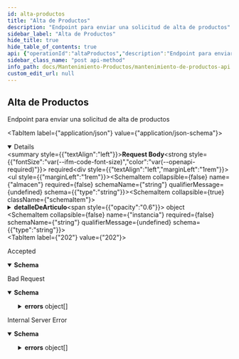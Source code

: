 ```yaml
---
id: alta-productos
title: "Alta de Productos"
description: "Endpoint para enviar una solicitud de alta de productos"
sidebar_label: "Alta de Productos"
hide_title: true
hide_table_of_contents: true
api: {"operationId":"altaProductos","description":"Endpoint para enviar una solicitud de alta de productos","requestBody":{"required":true,"content":{"application/json":{"schema":{"type":"object","properties":{"almacen":{"type":"string"},"detalleDeArticulo":{"type":"object","properties":{"camposLibres":{"type":"array","items":{"type":"object","properties":{"contenido":{"type":"string"},"meta":{"type":"string"}}}},"claseDeArticulo":{"type":"string"},"codigo":{"type":"string"},"codigoDeVidaUtil":{"type":"string"},"coleccion":{"type":"string"},"color":{"type":"string"},"consumoEnDias":{"type":"string"},"datosLogisticos":{"type":"object","properties":{"altoCaja":{"type":"number"},"altoPallet":{"type":"number"},"altura":{"type":"number"},"alturaPack":{"type":"number"},"alturaUnidad":{"type":"number"},"anchoCaja":{"type":"number"},"anchoPack":{"type":"number"},"anchoPallet":{"type":"number"},"anchoUnidad":{"type":"number"},"anchura":{"type":"number"},"cajasPorNivel":{"type":"number"},"cantidadPorCaja":{"type":"number"},"cantidadPorPallet":{"type":"number"},"cantidadPorPaquete":{"type":"number"},"largoCaja":{"type":"number"},"largoPack":{"type":"number"},"largoPallet":{"type":"number"},"largoUnidad":{"type":"number"},"longitud":{"type":"number"},"nivelesPorPallet":{"type":"number"},"pesoBruto":{"type":"number"},"pesoCaja":{"type":"number"},"pesoNeto":{"type":"number"},"pesoPack":{"type":"number"},"pesoPallet":{"type":"number"},"pesoTara":{"type":"number"},"volumen":{"type":"number"},"volumenCubico":{"type":"number"}}},"descripcion":{"type":"string"},"ean":{"type":"string"},"esNumeroDeSerieDeEntradaUnico":{"type":"string"},"esNumeroDeSerieSalidaUnico":{"type":"string"},"estilo":{"type":"string"},"finDeTemporada":{"type":"string"},"grupos":{"type":"array","items":{"type":"object","properties":{"contenido":{"type":"string"},"meta":{"type":"string"}}}},"indicadorDeVidaUtil":{"type":"string"},"inicioDeTemporada":{"type":"string"},"instruccionesDePreparacion":{"type":"string"},"notas":{"type":"string"},"otrosDatos":{"type":"array","items":{"type":"object","properties":{"contenido":{"type":"string"},"meta":{"type":"string"}}}},"paisDeOrigen":{"type":"string"},"pavu":{"type":"string"},"propietario":{"type":"string"},"psicotropico":{"type":"string"},"rubro":{"type":"string"},"serializado":{"type":"string"},"talle":{"type":"string"},"tema":{"type":"string"},"temperatura":{"type":"string"},"temporada":{"type":"string"},"tipoEan":{"type":"string"},"vencimientoEnDias":{"type":"number"},"vidaUtilEntradaEnDias":{"type":"string"},"vidaUtilSalidaEnDias":{"type":"string"}}},"instancia":{"type":"string"}}}}}},"responses":{"202":{"description":"Accepted","content":{"application/json":{"schema":{"type":"object","properties":{"idTransaccion":{"type":"number"}}}}}},"400":{"description":"Bad Request","content":{"application/json":{"schema":{"type":"object","properties":{"detail":{"type":"string"},"errors":{"type":"array","items":{"type":"object","properties":{"field":{"type":"string"},"message":{"type":"string"}}}},"status":{"type":"number"},"title":{"type":"string"},"type":{"type":"string"}}}}}},"500":{"description":"Internal Server Error","content":{"application/json":{"schema":{"type":"object","properties":{"detail":{"type":"string"},"errors":{"type":"array","items":{"type":"object","properties":{"field":{"type":"string"},"message":{"type":"string"}}}},"status":{"type":"number"},"title":{"type":"string"},"type":{"type":"string"}}}}}}},"method":"post","path":"/almacenes/productos","jsonRequestBodyExample":{"almacen":"string","detalleDeArticulo":{"camposLibres":[{"contenido":"string","meta":"string"}],"claseDeArticulo":"string","codigo":"string","codigoDeVidaUtil":"string","coleccion":"string","color":"string","consumoEnDias":"string","datosLogisticos":{"altoCaja":0,"altoPallet":0,"altura":0,"alturaPack":0,"alturaUnidad":0,"anchoCaja":0,"anchoPack":0,"anchoPallet":0,"anchoUnidad":0,"anchura":0,"cajasPorNivel":0,"cantidadPorCaja":0,"cantidadPorPallet":0,"cantidadPorPaquete":0,"largoCaja":0,"largoPack":0,"largoPallet":0,"largoUnidad":0,"longitud":0,"nivelesPorPallet":0,"pesoBruto":0,"pesoCaja":0,"pesoNeto":0,"pesoPack":0,"pesoPallet":0,"pesoTara":0,"volumen":0,"volumenCubico":0},"descripcion":"string","ean":"string","esNumeroDeSerieDeEntradaUnico":"string","esNumeroDeSerieSalidaUnico":"string","estilo":"string","finDeTemporada":"string","grupos":[{"contenido":"string","meta":"string"}],"indicadorDeVidaUtil":"string","inicioDeTemporada":"string","instruccionesDePreparacion":"string","notas":"string","otrosDatos":[{"contenido":"string","meta":"string"}],"paisDeOrigen":"string","pavu":"string","propietario":"string","psicotropico":"string","rubro":"string","serializado":"string","talle":"string","tema":"string","temperatura":"string","temporada":"string","tipoEan":"string","vencimientoEnDias":0,"vidaUtilEntradaEnDias":"string","vidaUtilSalidaEnDias":"string"},"instancia":"string"},"info":{"title":"Mantenimiento de Productos API","version":"1.0.0","description":"API para el mantenimiento de productos en almacenes"},"postman":{"name":"Alta de Productos","description":{"content":"Endpoint para enviar una solicitud de alta de productos","type":"text/plain"},"url":{"path":["almacenes","productos"],"host":["{{baseUrl}}"],"query":[],"variable":[]},"header":[{"key":"Content-Type","value":"application/json"},{"key":"Accept","value":"application/json"}],"method":"POST","body":{"mode":"raw","raw":"\"\"","options":{"raw":{"language":"json"}}}}}
sidebar_class_name: "post api-method"
info_path: docs/Mantenimiento-Productos/mantenimiento-de-productos-api
custom_edit_url: null
---
```



## Alta de Productos



Endpoint para enviar una solicitud de alta de productos

<MimeTabs><TabItem label={"application/json"} value={"application/json-schema"}><details style={{}} data-collapsed={false} open={true}><summary style={{"textAlign":"left"}}><strong>Request Body</strong><strong style={{"fontSize":"var(--ifm-code-font-size)","color":"var(--openapi-required)"}}> required</strong></summary><div style={{"textAlign":"left","marginLeft":"1rem"}}></div><ul style={{"marginLeft":"1rem"}}><SchemaItem collapsible={false} name={"almacen"} required={false} schemaName={"string"} qualifierMessage={undefined} schema={{"type":"string"}}></SchemaItem><SchemaItem collapsible={true} className={"schemaItem"}><details style={{}}><summary style={{}}><strong>detalleDeArticulo</strong><span style={{"opacity":"0.6"}}> object</span></summary><div style={{"marginLeft":"1rem"}}><SchemaItem collapsible={true} className={"schemaItem"}><details style={{}}><summary style={{}}><strong>camposLibres</strong><span style={{"opacity":"0.6"}}> object[]</span></summary><div style={{"marginLeft":"1rem"}}><li><div style={{"fontSize":"var(--ifm-code-font-size)","opacity":"0.6","marginLeft":"-.5rem","paddingBottom":".5rem"}}>Array [</div></li><SchemaItem collapsible={false} name={"contenido"} required={false} schemaName={"string"} qualifierMessage={undefined} schema={{"type":"string"}}></SchemaItem><SchemaItem collapsible={false} name={"meta"} required={false} schemaName={"string"} qualifierMessage={undefined} schema={{"type":"string"}}></SchemaItem><li><div style={{"fontSize":"var(--ifm-code-font-size)","opacity":"0.6","marginLeft":"-.5rem"}}>]</div></li></div></details></SchemaItem><SchemaItem collapsible={false} name={"claseDeArticulo"} required={false} schemaName={"string"} qualifierMessage={undefined} schema={{"type":"string"}}></SchemaItem><SchemaItem collapsible={false} name={"codigo"} required={false} schemaName={"string"} qualifierMessage={undefined} schema={{"type":"string"}}></SchemaItem><SchemaItem collapsible={false} name={"codigoDeVidaUtil"} required={false} schemaName={"string"} qualifierMessage={undefined} schema={{"type":"string"}}></SchemaItem><SchemaItem collapsible={false} name={"coleccion"} required={false} schemaName={"string"} qualifierMessage={undefined} schema={{"type":"string"}}></SchemaItem><SchemaItem collapsible={false} name={"color"} required={false} schemaName={"string"} qualifierMessage={undefined} schema={{"type":"string"}}></SchemaItem><SchemaItem collapsible={false} name={"consumoEnDias"} required={false} schemaName={"string"} qualifierMessage={undefined} schema={{"type":"string"}}></SchemaItem><SchemaItem collapsible={true} className={"schemaItem"}><details style={{}}><summary style={{}}><strong>datosLogisticos</strong><span style={{"opacity":"0.6"}}> object</span></summary><div style={{"marginLeft":"1rem"}}><SchemaItem collapsible={false} name={"altoCaja"} required={false} schemaName={"number"} qualifierMessage={undefined} schema={{"type":"number"}}></SchemaItem><SchemaItem collapsible={false} name={"altoPallet"} required={false} schemaName={"number"} qualifierMessage={undefined} schema={{"type":"number"}}></SchemaItem><SchemaItem collapsible={false} name={"altura"} required={false} schemaName={"number"} qualifierMessage={undefined} schema={{"type":"number"}}></SchemaItem><SchemaItem collapsible={false} name={"alturaPack"} required={false} schemaName={"number"} qualifierMessage={undefined} schema={{"type":"number"}}></SchemaItem><SchemaItem collapsible={false} name={"alturaUnidad"} required={false} schemaName={"number"} qualifierMessage={undefined} schema={{"type":"number"}}></SchemaItem><SchemaItem collapsible={false} name={"anchoCaja"} required={false} schemaName={"number"} qualifierMessage={undefined} schema={{"type":"number"}}></SchemaItem><SchemaItem collapsible={false} name={"anchoPack"} required={false} schemaName={"number"} qualifierMessage={undefined} schema={{"type":"number"}}></SchemaItem><SchemaItem collapsible={false} name={"anchoPallet"} required={false} schemaName={"number"} qualifierMessage={undefined} schema={{"type":"number"}}></SchemaItem><SchemaItem collapsible={false} name={"anchoUnidad"} required={false} schemaName={"number"} qualifierMessage={undefined} schema={{"type":"number"}}></SchemaItem><SchemaItem collapsible={false} name={"anchura"} required={false} schemaName={"number"} qualifierMessage={undefined} schema={{"type":"number"}}></SchemaItem><SchemaItem collapsible={false} name={"cajasPorNivel"} required={false} schemaName={"number"} qualifierMessage={undefined} schema={{"type":"number"}}></SchemaItem><SchemaItem collapsible={false} name={"cantidadPorCaja"} required={false} schemaName={"number"} qualifierMessage={undefined} schema={{"type":"number"}}></SchemaItem><SchemaItem collapsible={false} name={"cantidadPorPallet"} required={false} schemaName={"number"} qualifierMessage={undefined} schema={{"type":"number"}}></SchemaItem><SchemaItem collapsible={false} name={"cantidadPorPaquete"} required={false} schemaName={"number"} qualifierMessage={undefined} schema={{"type":"number"}}></SchemaItem><SchemaItem collapsible={false} name={"largoCaja"} required={false} schemaName={"number"} qualifierMessage={undefined} schema={{"type":"number"}}></SchemaItem><SchemaItem collapsible={false} name={"largoPack"} required={false} schemaName={"number"} qualifierMessage={undefined} schema={{"type":"number"}}></SchemaItem><SchemaItem collapsible={false} name={"largoPallet"} required={false} schemaName={"number"} qualifierMessage={undefined} schema={{"type":"number"}}></SchemaItem><SchemaItem collapsible={false} name={"largoUnidad"} required={false} schemaName={"number"} qualifierMessage={undefined} schema={{"type":"number"}}></SchemaItem><SchemaItem collapsible={false} name={"longitud"} required={false} schemaName={"number"} qualifierMessage={undefined} schema={{"type":"number"}}></SchemaItem><SchemaItem collapsible={false} name={"nivelesPorPallet"} required={false} schemaName={"number"} qualifierMessage={undefined} schema={{"type":"number"}}></SchemaItem><SchemaItem collapsible={false} name={"pesoBruto"} required={false} schemaName={"number"} qualifierMessage={undefined} schema={{"type":"number"}}></SchemaItem><SchemaItem collapsible={false} name={"pesoCaja"} required={false} schemaName={"number"} qualifierMessage={undefined} schema={{"type":"number"}}></SchemaItem><SchemaItem collapsible={false} name={"pesoNeto"} required={false} schemaName={"number"} qualifierMessage={undefined} schema={{"type":"number"}}></SchemaItem><SchemaItem collapsible={false} name={"pesoPack"} required={false} schemaName={"number"} qualifierMessage={undefined} schema={{"type":"number"}}></SchemaItem><SchemaItem collapsible={false} name={"pesoPallet"} required={false} schemaName={"number"} qualifierMessage={undefined} schema={{"type":"number"}}></SchemaItem><SchemaItem collapsible={false} name={"pesoTara"} required={false} schemaName={"number"} qualifierMessage={undefined} schema={{"type":"number"}}></SchemaItem><SchemaItem collapsible={false} name={"volumen"} required={false} schemaName={"number"} qualifierMessage={undefined} schema={{"type":"number"}}></SchemaItem><SchemaItem collapsible={false} name={"volumenCubico"} required={false} schemaName={"number"} qualifierMessage={undefined} schema={{"type":"number"}}></SchemaItem></div></details></SchemaItem><SchemaItem collapsible={false} name={"descripcion"} required={false} schemaName={"string"} qualifierMessage={undefined} schema={{"type":"string"}}></SchemaItem><SchemaItem collapsible={false} name={"ean"} required={false} schemaName={"string"} qualifierMessage={undefined} schema={{"type":"string"}}></SchemaItem><SchemaItem collapsible={false} name={"esNumeroDeSerieDeEntradaUnico"} required={false} schemaName={"string"} qualifierMessage={undefined} schema={{"type":"string"}}></SchemaItem><SchemaItem collapsible={false} name={"esNumeroDeSerieSalidaUnico"} required={false} schemaName={"string"} qualifierMessage={undefined} schema={{"type":"string"}}></SchemaItem><SchemaItem collapsible={false} name={"estilo"} required={false} schemaName={"string"} qualifierMessage={undefined} schema={{"type":"string"}}></SchemaItem><SchemaItem collapsible={false} name={"finDeTemporada"} required={false} schemaName={"string"} qualifierMessage={undefined} schema={{"type":"string"}}></SchemaItem><SchemaItem collapsible={true} className={"schemaItem"}><details style={{}}><summary style={{}}><strong>grupos</strong><span style={{"opacity":"0.6"}}> object[]</span></summary><div style={{"marginLeft":"1rem"}}><li><div style={{"fontSize":"var(--ifm-code-font-size)","opacity":"0.6","marginLeft":"-.5rem","paddingBottom":".5rem"}}>Array [</div></li><SchemaItem collapsible={false} name={"contenido"} required={false} schemaName={"string"} qualifierMessage={undefined} schema={{"type":"string"}}></SchemaItem><SchemaItem collapsible={false} name={"meta"} required={false} schemaName={"string"} qualifierMessage={undefined} schema={{"type":"string"}}></SchemaItem><li><div style={{"fontSize":"var(--ifm-code-font-size)","opacity":"0.6","marginLeft":"-.5rem"}}>]</div></li></div></details></SchemaItem><SchemaItem collapsible={false} name={"indicadorDeVidaUtil"} required={false} schemaName={"string"} qualifierMessage={undefined} schema={{"type":"string"}}></SchemaItem><SchemaItem collapsible={false} name={"inicioDeTemporada"} required={false} schemaName={"string"} qualifierMessage={undefined} schema={{"type":"string"}}></SchemaItem><SchemaItem collapsible={false} name={"instruccionesDePreparacion"} required={false} schemaName={"string"} qualifierMessage={undefined} schema={{"type":"string"}}></SchemaItem><SchemaItem collapsible={false} name={"notas"} required={false} schemaName={"string"} qualifierMessage={undefined} schema={{"type":"string"}}></SchemaItem><SchemaItem collapsible={true} className={"schemaItem"}><details style={{}}><summary style={{}}><strong>otrosDatos</strong><span style={{"opacity":"0.6"}}> object[]</span></summary><div style={{"marginLeft":"1rem"}}><li><div style={{"fontSize":"var(--ifm-code-font-size)","opacity":"0.6","marginLeft":"-.5rem","paddingBottom":".5rem"}}>Array [</div></li><SchemaItem collapsible={false} name={"contenido"} required={false} schemaName={"string"} qualifierMessage={undefined} schema={{"type":"string"}}></SchemaItem><SchemaItem collapsible={false} name={"meta"} required={false} schemaName={"string"} qualifierMessage={undefined} schema={{"type":"string"}}></SchemaItem><li><div style={{"fontSize":"var(--ifm-code-font-size)","opacity":"0.6","marginLeft":"-.5rem"}}>]</div></li></div></details></SchemaItem><SchemaItem collapsible={false} name={"paisDeOrigen"} required={false} schemaName={"string"} qualifierMessage={undefined} schema={{"type":"string"}}></SchemaItem><SchemaItem collapsible={false} name={"pavu"} required={false} schemaName={"string"} qualifierMessage={undefined} schema={{"type":"string"}}></SchemaItem><SchemaItem collapsible={false} name={"propietario"} required={false} schemaName={"string"} qualifierMessage={undefined} schema={{"type":"string"}}></SchemaItem><SchemaItem collapsible={false} name={"psicotropico"} required={false} schemaName={"string"} qualifierMessage={undefined} schema={{"type":"string"}}></SchemaItem><SchemaItem collapsible={false} name={"rubro"} required={false} schemaName={"string"} qualifierMessage={undefined} schema={{"type":"string"}}></SchemaItem><SchemaItem collapsible={false} name={"serializado"} required={false} schemaName={"string"} qualifierMessage={undefined} schema={{"type":"string"}}></SchemaItem><SchemaItem collapsible={false} name={"talle"} required={false} schemaName={"string"} qualifierMessage={undefined} schema={{"type":"string"}}></SchemaItem><SchemaItem collapsible={false} name={"tema"} required={false} schemaName={"string"} qualifierMessage={undefined} schema={{"type":"string"}}></SchemaItem><SchemaItem collapsible={false} name={"temperatura"} required={false} schemaName={"string"} qualifierMessage={undefined} schema={{"type":"string"}}></SchemaItem><SchemaItem collapsible={false} name={"temporada"} required={false} schemaName={"string"} qualifierMessage={undefined} schema={{"type":"string"}}></SchemaItem><SchemaItem collapsible={false} name={"tipoEan"} required={false} schemaName={"string"} qualifierMessage={undefined} schema={{"type":"string"}}></SchemaItem><SchemaItem collapsible={false} name={"vencimientoEnDias"} required={false} schemaName={"number"} qualifierMessage={undefined} schema={{"type":"number"}}></SchemaItem><SchemaItem collapsible={false} name={"vidaUtilEntradaEnDias"} required={false} schemaName={"string"} qualifierMessage={undefined} schema={{"type":"string"}}></SchemaItem><SchemaItem collapsible={false} name={"vidaUtilSalidaEnDias"} required={false} schemaName={"string"} qualifierMessage={undefined} schema={{"type":"string"}}></SchemaItem></div></details></SchemaItem><SchemaItem collapsible={false} name={"instancia"} required={false} schemaName={"string"} qualifierMessage={undefined} schema={{"type":"string"}}></SchemaItem></ul></details></TabItem></MimeTabs><div><ApiTabs><TabItem label={"202"} value={"202"}><div>

Accepted

</div><div><MimeTabs schemaType={"response"}><TabItem label={"application/json"} value={"application/json"}><SchemaTabs><TabItem label={"Schema"} value={"Schema"}><details style={{}} data-collapsed={false} open={true}><summary style={{"textAlign":"left"}}><strong>Schema</strong></summary><div style={{"textAlign":"left","marginLeft":"1rem"}}></div><ul style={{"marginLeft":"1rem"}}><SchemaItem collapsible={false} name={"idTransaccion"} required={false} schemaName={"number"} qualifierMessage={undefined} schema={{"type":"number"}}></SchemaItem></ul></details></TabItem><TabItem label={"Example (from schema)"} value={"Example (from schema)"}><ResponseSamples responseExample={"{\n  \"idTransaccion\": 0\n}"} language={"json"}></ResponseSamples></TabItem></SchemaTabs></TabItem></MimeTabs></div></TabItem><TabItem label={"400"} value={"400"}><div>

Bad Request

</div><div><MimeTabs schemaType={"response"}><TabItem label={"application/json"} value={"application/json"}><SchemaTabs><TabItem label={"Schema"} value={"Schema"}><details style={{}} data-collapsed={false} open={true}><summary style={{"textAlign":"left"}}><strong>Schema</strong></summary><div style={{"textAlign":"left","marginLeft":"1rem"}}></div><ul style={{"marginLeft":"1rem"}}><SchemaItem collapsible={false} name={"detail"} required={false} schemaName={"string"} qualifierMessage={undefined} schema={{"type":"string"}}></SchemaItem><SchemaItem collapsible={true} className={"schemaItem"}><details style={{}}><summary style={{}}><strong>errors</strong><span style={{"opacity":"0.6"}}> object[]</span></summary><div style={{"marginLeft":"1rem"}}><li><div style={{"fontSize":"var(--ifm-code-font-size)","opacity":"0.6","marginLeft":"-.5rem","paddingBottom":".5rem"}}>Array [</div></li><SchemaItem collapsible={false} name={"field"} required={false} schemaName={"string"} qualifierMessage={undefined} schema={{"type":"string"}}></SchemaItem><SchemaItem collapsible={false} name={"message"} required={false} schemaName={"string"} qualifierMessage={undefined} schema={{"type":"string"}}></SchemaItem><li><div style={{"fontSize":"var(--ifm-code-font-size)","opacity":"0.6","marginLeft":"-.5rem"}}>]</div></li></div></details></SchemaItem><SchemaItem collapsible={false} name={"status"} required={false} schemaName={"number"} qualifierMessage={undefined} schema={{"type":"number"}}></SchemaItem><SchemaItem collapsible={false} name={"title"} required={false} schemaName={"string"} qualifierMessage={undefined} schema={{"type":"string"}}></SchemaItem><SchemaItem collapsible={false} name={"type"} required={false} schemaName={"string"} qualifierMessage={undefined} schema={{"type":"string"}}></SchemaItem></ul></details></TabItem><TabItem label={"Example (from schema)"} value={"Example (from schema)"}><ResponseSamples responseExample={"{\n  \"detail\": \"string\",\n  \"errors\": [\n    {\n      \"field\": \"string\",\n      \"message\": \"string\"\n    }\n  ],\n  \"status\": 0,\n  \"title\": \"string\",\n  \"type\": \"string\"\n}"} language={"json"}></ResponseSamples></TabItem></SchemaTabs></TabItem></MimeTabs></div></TabItem><TabItem label={"500"} value={"500"}><div>

Internal Server Error

</div><div><MimeTabs schemaType={"response"}><TabItem label={"application/json"} value={"application/json"}><SchemaTabs><TabItem label={"Schema"} value={"Schema"}><details style={{}} data-collapsed={false} open={true}><summary style={{"textAlign":"left"}}><strong>Schema</strong></summary><div style={{"textAlign":"left","marginLeft":"1rem"}}></div><ul style={{"marginLeft":"1rem"}}><SchemaItem collapsible={false} name={"detail"} required={false} schemaName={"string"} qualifierMessage={undefined} schema={{"type":"string"}}></SchemaItem><SchemaItem collapsible={true} className={"schemaItem"}><details style={{}}><summary style={{}}><strong>errors</strong><span style={{"opacity":"0.6"}}> object[]</span></summary><div style={{"marginLeft":"1rem"}}><li><div style={{"fontSize":"var(--ifm-code-font-size)","opacity":"0.6","marginLeft":"-.5rem","paddingBottom":".5rem"}}>Array [</div></li><SchemaItem collapsible={false} name={"field"} required={false} schemaName={"string"} qualifierMessage={undefined} schema={{"type":"string"}}></SchemaItem><SchemaItem collapsible={false} name={"message"} required={false} schemaName={"string"} qualifierMessage={undefined} schema={{"type":"string"}}></SchemaItem><li><div style={{"fontSize":"var(--ifm-code-font-size)","opacity":"0.6","marginLeft":"-.5rem"}}>]</div></li></div></details></SchemaItem><SchemaItem collapsible={false} name={"status"} required={false} schemaName={"number"} qualifierMessage={undefined} schema={{"type":"number"}}></SchemaItem><SchemaItem collapsible={false} name={"title"} required={false} schemaName={"string"} qualifierMessage={undefined} schema={{"type":"string"}}></SchemaItem><SchemaItem collapsible={false} name={"type"} required={false} schemaName={"string"} qualifierMessage={undefined} schema={{"type":"string"}}></SchemaItem></ul></details></TabItem><TabItem label={"Example (from schema)"} value={"Example (from schema)"}><ResponseSamples responseExample={"{\n  \"detail\": \"string\",\n  \"errors\": [\n    {\n      \"field\": \"string\",\n      \"message\": \"string\"\n    }\n  ],\n  \"status\": 0,\n  \"title\": \"string\",\n  \"type\": \"string\"\n}"} language={"json"}></ResponseSamples></TabItem></SchemaTabs></TabItem></MimeTabs></div></TabItem></ApiTabs></div>
      